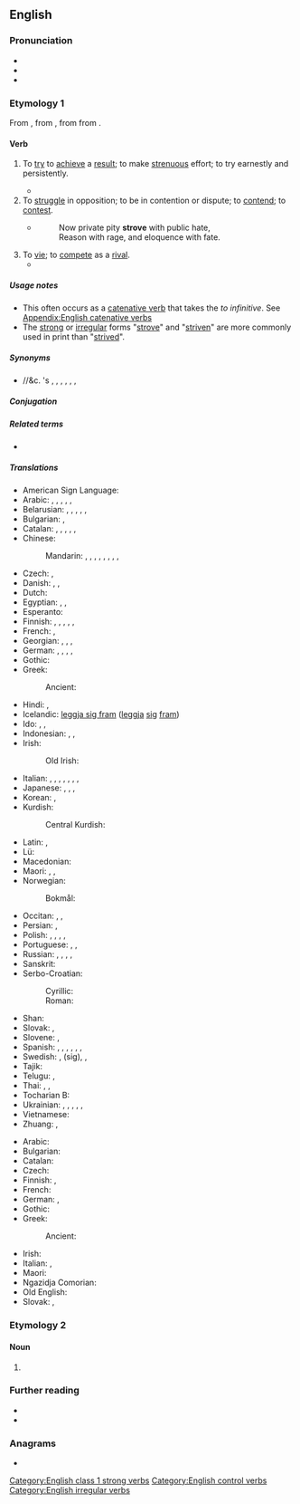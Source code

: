 ==English==

===Pronunciation===
* {{IPA|en|/ˈstɹaɪv/}}
* {{audio|en|En-us-strive.ogg|Audio (US)}}
* {{rhymes|en|aɪv|s=1}}

===Etymology 1===
From {{inh|en|enm|striven|t=to strive}}, from {{der|en|fro|estriver|t=to compete, quarrel}}, from {{der|en|frk|*strīban||t=to exert, make an effort}} from {{der|en|gem-pro|*strībaną}}.

====Verb====
{{en-verb|strives|striving|strove|past2=strived|striven|past_ptc2=strived|past_ptc3=strove|past_ptc3_qual=nonstandard, colloquial}}

# To [[try]] to [[achieve]] a [[result]]; to make [[strenuous]] effort; to try earnestly and persistently.
#: {{ux|en|He '''strove''' to excel.}}
#: {{ux|en|We '''strive''' for the truth.}}
#* {{quote-journal|en|date=2021 January 13|author=Christian Wolmar|title=Read all about London's Cathedrals of Steam|journal=RAIL, issue 922|page=62|text=Moreover, on several occasions, terminus stations such as Nine Elms, Bishop's Bridge, Maiden Lane and Bishopgate were built rather further away from the centre of London, only to be dispensed with as the various railway companies '''strove''' to get as near as possible to the lucrative markets of the City and the West End.}}
# To [[struggle]] in opposition; to be in contention or dispute; to [[contend]]; to [[contest]].
#: {{ux|en|to '''strive''' against fate}}
#* {{RQ:Denham Earl}}
#*: Now private pity '''strove''' with public hate, <br> Reason with rage, and eloquence with fate.
# To [[vie]]; to [[compete]] as a [[rival]].
#* {{RQ:Milton Paradise Lost|book=IV|passage=[Not] that sweet grove <br> Of Daphne, by Orontes and the inspired <br> Castalian spring, might with this paradise <br> Of Eden '''strive'''.}}

=====Usage notes=====
* This often occurs as a [[catenative verb]] that takes the ''to infinitive''. See [[Appendix:English catenative verbs]]
* The [[strong]] or [[irregular]] forms "[[strove]]" and "[[striven]]" are more commonly used in print than "[[strived]]".

=====Synonyms=====
* {{l|en|put}}/{{l|en|keep}}/&c. {{l|en|one}}'s {{l|en|nose to the grindstone}}, {{l|en|put one's back into}}, {{l|en|give 110%}}, {{l|en|break one's back}}, {{l|en|work}} {{l|en|hard}}, {{l|en|apply oneself}}, {{l|en|put one's shoulder to the wheel}}

=====Conjugation=====
{{en-conj-simple|stem=striv|past=strove|past2=strived|past_ptc=striven|past_ptc2=strived|past_ptc3=strove|past_ptc3_qual=nonstandard, colloquial}}

=====Related terms=====
* {{l|en|strife}}

=====Translations=====
{{trans-top|to sincerely try to achieve, to make one's best effort}}
* American Sign Language: {{t|ase|S@NearInsideChesthigh-PalmAcross-S@NearInsideChesthigh-PalmAcross S@InsideChesthigh-PalmDown-S@InsideChesthigh-PalmDown}}
* Arabic: {{t+|ar|كَافَحَ}}, {{t|ar|اِجْتَهَدَ}}, {{t|ar|نَاضَلَ}}, {{t|ar|حَرَصَ}}, {{t+|ar|جَدَّ}}, {{t|ar|جَاهَدَ}}
* Belarusian: {{t|be|імкну́цца|impf}}, {{t|be|пра́гнуць|impf}}, {{t|be|рва́цца|impf}}, {{t|be|стара́цца|impf}}, {{t|be|намага́цца|impf}}, {{t|be|дбаць|impf}}
* Bulgarian: {{t|bg|стремя́ се|impf}}, {{t|bg|старая се}}
* Catalan: {{t+|ca|júnyer}}, {{t+|ca|bregar}}, {{t+|ca|esforçar-se}}, {{t+|ca|afanyar-se}}, {{t+|ca|procurar}}, {{t+|ca|maldar}}
* Chinese:
*: Mandarin: {{t+|cmn|努力|tr=nǔlì}}, {{t+|cmn|奮鬥}}, {{t+|cmn|奋斗|tr=fèndòu}}, {{t+|cmn|殫力}}, {{t+|cmn|殚力|tr=dānlì}}, {{t+|cmn|力圖}}, {{t+|cmn|力图|tr=lìtú}}, {{t+|cmn|掙}}, {{t+|cmn|挣|tr=zhèng}}
* Czech: {{t+|cs|usilovat|impf}}, {{t+|cs|snažit se|impf}}
* Danish: {{t|da|[[stræbe]] efter}}, {{t|da|[[hige]] efter}}, {{t|da|arbejde med stor anstrengelse}}
* Dutch: {{t+|nl|streven}}
* Egyptian: {{t-egy|pzz|h=p:Z7-G39-Z1-G39-Z1-Z9:D40}}, {{t-egy|ḏnn|h=U28-A-n:Z4-n:Z4-Z9:D40}}, {{t-egy|mšp|h=G20-M8-G1-Q3:Z7-Z9-A24}}
* Esperanto: {{t+|eo|strebi}}
* Finnish: {{t+|fi|pyrkiä}}, {{t+|fi|ponnistella}}, {{t+|fi|yrittää}}, {{t|fi|hartiavoima|alt=tehdä hartiavoimin töitä}}, {{t+|fi|urakoida}}, {{t+|fi|raataa}}
* French: {{t+|fr|s'efforcer}}, {{t+|fr|s'appliquer}}
* Georgian: {{t|ka|სწრაფვა|sc=Geor}}, {{t|ka|მცდელობა|sc=Geor}}, {{t|ka|ცდა|sc=Geor}}, {{t|ka|ბრძოლა|sc=Geor}}
* German: {{t+|de|streben}}, {{t+|de|bemühen|alt=sich bemühen}}, {{t+|de|anstrengen|alt=sich anstrengen}}, {{t|de|[[ringen]] um}}, {{t|de|sich [[einsetzen]] für}}
* Gothic: {{t|got|𐌰𐍂𐌱𐌰𐌹𐌳𐌾𐌰𐌽}}
* Greek:
*: Ancient: {{t|grc|ἀγονίζομαι}}
* Hindi: {{t|hi|प्रयास करना}}, {{t|hi|उद्यम करना}}
* Icelandic: [[leggja sig fram]] ([[leggja]] [[sig]] [[fram#Icelandic|fram]])
* Ido: {{t+|io|esforcar}}, {{t|io|luctar}}, {{t+|io|penar}}
* Indonesian: {{t|id|ber[[juang]]}}, {{t|id|memper[[juang]]kan}}, {{t|id|ber[[susah payah]]}}
* Irish: {{t|ga|bí ag [[dréim]]}}
*: Old Irish: {{t|sga|ad·cosnai}} {{qualifier|to strive after}}
* Italian: {{t+|it|sforzarsi}}, {{t+|it|cercare}}, {{t+|it|ambire}}, {{t|it|arrabattarsi}}, {{t+|it|ingegnarsi}}, {{t+|it|adoperarsi}}, {{t+|it|impegnarsi}}, {{t|it|dare il massimo}}
* Japanese: {{t+|ja|努力|tr=どりょくする, doryoku suru|alt=努力する}}, {{t+|ja|闘う|tr=たたかう, tatakau}}, {{t+|ja|努める|tr=つとめる, tsutomeru}}, {{t+|ja|奮闘|tr=ふんとうする, funtō suru|alt=奮闘する}}
* Korean: {{t+|ko|노력하다}}, {{t+|ko|애쓰다}}
* Kurdish:
*: Central Kurdish: {{t+|ckb|تێکۆشان}}
{{trans-mid}}
* Latin: {{t|la|mōlior}}, {{t+|la|appeto}}
* Lü: {{t|khb|ᦀᦸᧅᧈᦶᦣᧂ}}
* Macedonian: {{t|mk|се стреми|impf}}
* Maori: {{t|mi|oke}}, {{t|mi|nanaiore}}, {{t+|mi|ngaki}}
* Norwegian:
*: Bokmål: {{t+|nb|streve}}
* Occitan: {{t|oc|s'esforçar}}, {{t|oc|s'esperforçar}}, {{t+|oc|luchar}}
* Persian: {{t+|fa|کوشش کردن|tr=kôšeš kardan}}, {{t+|fa|تلاش کردن|tr=talâš kardan}}
* Polish: {{t+|pl|dążyć|impf}}, {{t+|pl|starać się|impf}}, {{t+|pl|pragnąć|impf}}, {{t+|pl|usiłować|impf}}, {{t+|pl|przykładać się}}
* Portuguese: {{t|pt|esforçar-se}}, {{t+|pt|batalhar}}, {{t|pt|[[aplicar]]-[[se]]}}
* Russian: {{t+|ru|стреми́ться|impf}}, {{t+|ru|стара́ться|impf}}, {{t+|ru|боро́ться|impf}}, {{t+|ru|прилага́ть уси́лия|impf}}, {{t|ru|закатать рукава}}
* Sanskrit: {{t+|sa|लषति}}
* Serbo-Croatian:
*: Cyrillic: {{t|sh|те́жити|impf}}
*: Roman: {{t+|sh|téžiti|impf}}
* Shan: {{t+|shn|ၶတ်းၸႂ်}}
* Slovak: {{t|sk|snažiť sa|impf}}, {{t|sk|usilovať sa|impf}}
* Slovene: {{t|sl|stremeti|impf}}, {{t|sl|prizadevati|impf|alt=prizadevati si}}
* Spanish: {{t+|es|esforzarse}}, {{t+|es|afanarse}}, {{t+|es|aplicarse}}, {{t|es|romperse el lomo}}, {{t+|es|deslomarse}}, {{t+|es|luchar}}, {{t|es|echarle ganas}}
* Swedish: {{t+|sv|sträva}}, {{t+|sv|anstränga}} (sig), {{t|sv|ge 110%}}, {{t+|sv|ge järnet}}
* Tajik: {{t|tg|кӯшиш кардан}}
* Telugu: {{t|te|కష్టించు}}, {{t|te|కృషి చేయు}}
* Thai: {{t+|th|พยายาม}}, {{t+|th|เพียร}}, {{t+|th|บากบั่น}}
* Tocharian B: {{t|txb|lāl-}}
* Ukrainian: {{t|uk|пра́гнути|impf}}, {{t|uk|рва́тися|impf}}, {{t|uk|стара́тися|impf}}, {{t|uk|намага́тися|impf}}, {{t|uk|силува́тися|impf}}, {{t+|uk|дба́ти|impf}}
* Vietnamese: {{t+|vi|cố gắng}}
* Zhuang: {{t|za| roengzrengz}}, {{t|za|haenqrengz}}
{{trans-bottom}}

{{trans-top|to struggle in opposition}}
* Arabic: {{q|against}} {{t|ar|جَاهَدَ}}
* Bulgarian: {{t|bg|боря се}}
* Catalan: {{t+|ca|júnyer}}
* Czech: {{t+|cs|čelit|impf}}
* Finnish: {{t+|fi|taistella}}, {{t+|fi|kamppailla}}
* French: {{q|against}} {{t+|fr|combattre}}
* German: {{q|against}} {{t|de|[[ringen]] [[mit]]}}, {{t|de|[[sich]] [[einsetzen]] [[gegen]]}}
* Gothic: {{t|got|𐌷𐌰𐌹𐍆𐍃𐍄𐌾𐌰𐌽}}
* Greek:
*: Ancient: {{t|grc|ἐρίζω}}
{{trans-mid}}
* Irish: {{t|ga|bí ag [[coimhlint]]}}
* Italian: {{t+|it|lottare}}, {{t+|it|battersi}}
* Maori: {{t|mi|oke}}
* Ngazidja Comorian: {{q|against}} {{t|zdj|[[wana|uwana]] [[na]]}}
* Old English: {{t|ang|flītan}}
* Slovak: {{t|sk|čeliť|impf}}, {{t|sk|bojovať|impf}}
{{trans-bottom}}

===Etymology 2===

====Noun====
{{en-noun}}

# {{lb|en|obsolete}} {{alternative form of|en|strife}}

===Further reading===
* {{R:Webster 1913}}
* {{R:Century 1911}}

===Anagrams===
* {{anagrams|en|a=eirstv|Rivets|Stiver|rivest|rivets|stiver|tivers|verist}}

[[Category:English class 1 strong verbs]]
[[Category:English control verbs]]
[[Category:English irregular verbs]]